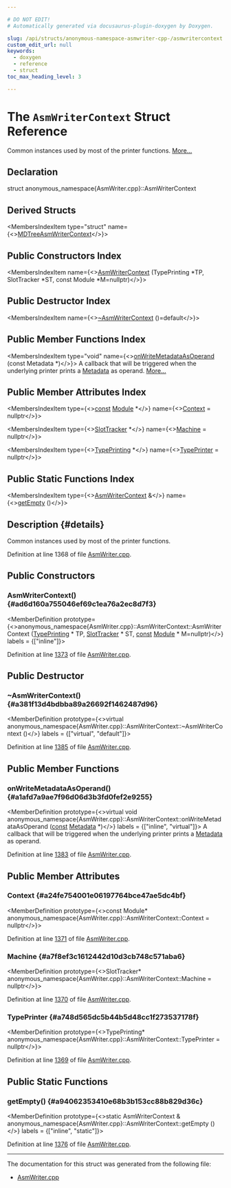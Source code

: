 ```yaml
---

# DO NOT EDIT!
# Automatically generated via docusaurus-plugin-doxygen by Doxygen.

slug: /api/structs/anonymous-namespace-asmwriter-cpp-/asmwritercontext
custom_edit_url: null
keywords:
  - doxygen
  - reference
  - struct
toc_max_heading_level: 3

---
```





# The `AsmWriterContext` Struct Reference

<DoxygenPage pluginConfig={pluginConfig}>

Common instances used by most of the printer functions. <a href="#details">More...</a>

## Declaration

<CodeBlock>struct anonymous_namespace{AsmWriter.cpp}::AsmWriterContext</CodeBlock>

## Derived Structs

<MembersIndex>

<MembersIndexItem
  type="struct"
  name={<><a href="/docs/api/structs/anonymous-namespace-asmwriter-cpp-/mdtreeasmwritercontext">MDTreeAsmWriterContext</a></>}>
</MembersIndexItem>

</MembersIndex>

## Public Constructors Index

<MembersIndex>

<MembersIndexItem
  name={<><a href="#ad6d160a755046ef69c1ea76a2ec8d7f3">AsmWriterContext</a> (TypePrinting &#42;TP, SlotTracker &#42;ST, const Module &#42;M=nullptr)</>}>
</MembersIndexItem>

</MembersIndex>

## Public Destructor Index

<MembersIndex>

<MembersIndexItem
  name={<><a href="#a381f13d4bdbba89a26692f1462487d96">~AsmWriterContext</a> ()=default</>}>
</MembersIndexItem>

</MembersIndex>

## Public Member Functions Index

<MembersIndex>

<MembersIndexItem
  type="void"
  name={<><a href="#a1afd7a9ae7f96d06d3b3fd0fef2e9255">onWriteMetadataAsOperand</a> (const Metadata &#42;)</>}>
A callback that will be triggered when the underlying printer prints a <a href="/docs/api/classes/llvm/metadata">Metadata</a> as operand. <a href="#a1afd7a9ae7f96d06d3b3fd0fef2e9255">More...</a>
</MembersIndexItem>

</MembersIndex>

## Public Member Attributes Index

<MembersIndex>

<MembersIndexItem
  type={<><a href="/docs/api/files/lib/lib/target/lib/target/aarch64/aarch64promoteconstant-cpp/#a90f8350fecae261c25be85d38b451bff">const</a> <a href="/docs/api/classes/llvm/module">Module</a> &#42;</>}
  name={<><a href="#a24fe754001e06197764bce47ae5dc4bf">Context</a> = nullptr</>}>
</MembersIndexItem>

<MembersIndexItem
  type={<><a href="/docs/api/classes/llvm/slottracker">SlotTracker</a> &#42;</>}
  name={<><a href="#a7f8ef3c1612442d10d3cb748c571aba6">Machine</a> = nullptr</>}>
</MembersIndexItem>

<MembersIndexItem
  type={<><a href="/docs/api/classes/anonymous-namespace-asmwriter-cpp-/typeprinting">TypePrinting</a> &#42;</>}
  name={<><a href="#a748d565dc5b44b5d48cc1f273537178f">TypePrinter</a> = nullptr</>}>
</MembersIndexItem>

</MembersIndex>

## Public Static Functions Index

<MembersIndex>

<MembersIndexItem
  type={<><a href="/docs/api/structs/anonymous-namespace-asmwriter-cpp-/asmwritercontext">AsmWriterContext</a> &amp;</>}
  name={<><a href="#a94062353410e68b3b153cc88b829d36c">getEmpty</a> ()</>}>
</MembersIndexItem>

</MembersIndex>

## Description {#details}

Common instances used by most of the printer functions.

Definition at line 1368 of file <a href="/docs/api/files/lib/lib/ir/asmwriter-cpp">AsmWriter.cpp</a>.

<SectionDefinition>

## Public Constructors

### AsmWriterContext() {#ad6d160a755046ef69c1ea76a2ec8d7f3}

<MemberDefinition
  prototype={<>anonymous&#95;namespace&#123;AsmWriter.cpp&#125;::AsmWriterContext::AsmWriterContext (<a href="/docs/api/classes/anonymous-namespace-asmwriter-cpp-/typeprinting">TypePrinting</a> &#42; TP, <a href="/docs/api/classes/llvm/slottracker">SlotTracker</a> &#42; ST, <a href="/docs/api/files/lib/lib/target/lib/target/aarch64/aarch64promoteconstant-cpp/#a90f8350fecae261c25be85d38b451bff">const</a> <a href="/docs/api/classes/llvm/module">Module</a> &#42; M=nullptr)</>}
  labels = {["inline"]}>

Definition at line <a href="/docs/api/files/lib/lib/ir/asmwriter-cpp/#l01373">1373</a> of file <a href="/docs/api/files/lib/lib/ir/asmwriter-cpp">AsmWriter.cpp</a>.
</MemberDefinition>

</SectionDefinition>

<SectionDefinition>

## Public Destructor

### ~AsmWriterContext() {#a381f13d4bdbba89a26692f1462487d96}

<MemberDefinition
  prototype={<>virtual anonymous&#95;namespace&#123;AsmWriter.cpp&#125;::AsmWriterContext::~AsmWriterContext ()</>}
  labels = {["virtual", "default"]}>

Definition at line <a href="/docs/api/files/lib/lib/ir/asmwriter-cpp/#l01385">1385</a> of file <a href="/docs/api/files/lib/lib/ir/asmwriter-cpp">AsmWriter.cpp</a>.
</MemberDefinition>

</SectionDefinition>

<SectionDefinition>

## Public Member Functions

### onWriteMetadataAsOperand() {#a1afd7a9ae7f96d06d3b3fd0fef2e9255}

<MemberDefinition
  prototype={<>virtual void anonymous&#95;namespace&#123;AsmWriter.cpp&#125;::AsmWriterContext::onWriteMetadataAsOperand (<a href="/docs/api/files/lib/lib/target/lib/target/aarch64/aarch64promoteconstant-cpp/#a90f8350fecae261c25be85d38b451bff">const</a> <a href="/docs/api/classes/llvm/metadata">Metadata</a> &#42;)</>}
  labels = {["inline", "virtual"]}>
A callback that will be triggered when the underlying printer prints a <a href="/docs/api/classes/llvm/metadata">Metadata</a> as operand.

Definition at line <a href="/docs/api/files/lib/lib/ir/asmwriter-cpp/#l01383">1383</a> of file <a href="/docs/api/files/lib/lib/ir/asmwriter-cpp">AsmWriter.cpp</a>.
</MemberDefinition>

</SectionDefinition>

<SectionDefinition>

## Public Member Attributes

### Context {#a24fe754001e06197764bce47ae5dc4bf}

<MemberDefinition
  prototype={<>const Module&#42; anonymous&#95;namespace&#123;AsmWriter.cpp&#125;::AsmWriterContext::Context = nullptr</>}>

Definition at line <a href="/docs/api/files/lib/lib/ir/asmwriter-cpp/#l01371">1371</a> of file <a href="/docs/api/files/lib/lib/ir/asmwriter-cpp">AsmWriter.cpp</a>.
</MemberDefinition>

### Machine {#a7f8ef3c1612442d10d3cb748c571aba6}

<MemberDefinition
  prototype={<>SlotTracker&#42; anonymous&#95;namespace&#123;AsmWriter.cpp&#125;::AsmWriterContext::Machine = nullptr</>}>

Definition at line <a href="/docs/api/files/lib/lib/ir/asmwriter-cpp/#l01370">1370</a> of file <a href="/docs/api/files/lib/lib/ir/asmwriter-cpp">AsmWriter.cpp</a>.
</MemberDefinition>

### TypePrinter {#a748d565dc5b44b5d48cc1f273537178f}

<MemberDefinition
  prototype={<>TypePrinting&#42; anonymous&#95;namespace&#123;AsmWriter.cpp&#125;::AsmWriterContext::TypePrinter = nullptr</>}>

Definition at line <a href="/docs/api/files/lib/lib/ir/asmwriter-cpp/#l01369">1369</a> of file <a href="/docs/api/files/lib/lib/ir/asmwriter-cpp">AsmWriter.cpp</a>.
</MemberDefinition>

</SectionDefinition>

<SectionDefinition>

## Public Static Functions

### getEmpty() {#a94062353410e68b3b153cc88b829d36c}

<MemberDefinition
  prototype={<>static AsmWriterContext &amp; anonymous&#95;namespace&#123;AsmWriter.cpp&#125;::AsmWriterContext::getEmpty ()</>}
  labels = {["inline", "static"]}>

Definition at line <a href="/docs/api/files/lib/lib/ir/asmwriter-cpp/#l01376">1376</a> of file <a href="/docs/api/files/lib/lib/ir/asmwriter-cpp">AsmWriter.cpp</a>.
</MemberDefinition>

</SectionDefinition>

<hr/>

The documentation for this struct was generated from the following file:

<ul>
<li><a href="/docs/api/files/lib/lib/ir/asmwriter-cpp">AsmWriter.cpp</a></li>
</ul>

</DoxygenPage>
